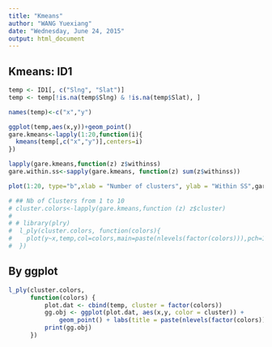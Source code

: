 ```yaml
---
title: "Kmeans"
author: "WANG Yuexiang"
date: "Wednesday, June 24, 2015"
output: html_document
---
```


## Kmeans: ID1
```r
temp <- ID1[, c("Slng", "Slat")]
temp <- temp[!is.na(temp$Slng) & !is.na(temp$Slat), ]

names(temp)<-c("x","y")

ggplot(temp,aes(x,y))+geom_point()
gare.kmeans<-lapply(1:20,function(i){
  kmeans(temp[,c("x","y")],centers=i)
})

lapply(gare.kmeans,function(z) z$withinss)
gare.within.ss<-sapply(gare.kmeans, function(z) sum(z$withinss))

plot(1:20, type="b",xlab = "Number of clusters", ylab = "Within SS",gare.within.ss)
```

```r
# ## Nb of Clusters from 1 to 10
# cluster.colors<-lapply(gare.kmeans,function (z) z$cluster)
# 
# # library(plry)
#  l_ply(cluster.colors, function(colors){
#    plot(y~x,temp,col=colors,main=paste(nlevels(factor(colors))),pch=16)
#  })
```

## By ggplot
```r
l_ply(cluster.colors,
      function(colors) {
          plot.dat <- cbind(temp, cluster = factor(colors))
          gg.obj <- ggplot(plot.dat, aes(x,y, color = cluster)) +
              geom_point() + labs(title = paste(nlevels(factor(colors))))
          print(gg.obj)
      })
```
